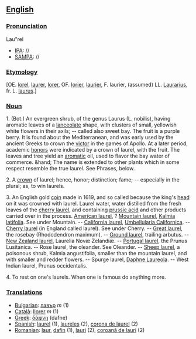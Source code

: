 ==[[English]]==
===[[Pronunciation]]===
Lau"rel 
*[[IPA]]: //
*[[SAMPA]]: //
===[[Etymology]]===
[OE. [[lorel]], [[laurer]], [[lorer]], OF. [[lorier]], [[laurier]], F. laurier, (assumed) LL. [[Laurarius]], fr. L. [[laurus]].]
===[[Noun]]===
1. (Bot.) An evergreen shrub, of the genus Laurus (L. nobilis), having aromatic leaves of a [[lanceolate]] shape, with clusters of small, yellowish white flowers in their axils; -- called also sweet bay. The fruit is a purple berry. It is found about the Mediterranean, and was early used by the ancient Greeks to crown the [[victor]] in the games of Apollo. At a later period, academic [[honor]]s were indicated by a crown of laurel, with the fruit. The leaves and tree yield an [[aromatic]] oil, used to flavor the bay water of commerce. &hand; The name is extended to other plants which in some respect resemble the true laurel. See Phrases, below.

2. A [[crown]] of laurel; hence, honor; distinction; fame; -- especially in the plural; as, to win laurels.

3. An English gold [[coin]] made in 1619, and so called because the king's [[head]] on it was crowned with laurel. Laurel water, water distilled from the fresh leaves of the [[cherry laurel]], and containing [[prussic acid]] and other products carried over in the process. [[American laurel]], ? [[Mountain laurel]], [[Kalmia latifolia]]. See under Mountain. -- [[California laurel]], [[Umbellularia Californica]]. -- [[Cherry laurel]] (in England called laurel). See under Cherry. -- [[Great laurel]], the rosebay (Rhododendron maximum). -- [[Ground laurel]], trailing arbutus. -- [[New Zealand laurel]], Laurelia Novæ Zelandiæ. -- [[Portugal laurel]], the Prunus Lusitanica. -- Rose laurel, the oleander. See Oleander. -- [[Sheep laurel]], a poisonous shrub, Kalmia angustifolia, smaller than the mountain laurel, and with smaller and redder flowers. -- Spurge laurel, [[Daphne Laureola]]. -- West Indian laurel, Prunus occidentalis.

4. To rest on one's laurels. When one is famous do anything more.

===[[Translations]]===
*[[Bulgarian]]: [[лавър]] ''m'' (1)
*[[Català]]: [[llorer]] ''m'' (1)
*[[Greek]]: [[δάφνη]] (dafne)
*[[Spanish]]: [[laurel]] (1), [[laureles]] (2), [[corona de laurel]] (2)
*[[Romanian]]: [[laur]], [[dafin]] (1), [[lauri]] (2), [[coroană de lauri]] (2)